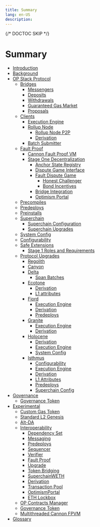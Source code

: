```yaml
---
title: Summary
lang: en-US
description:
---
```


{/* DOCTOC SKIP */}

# Summary

- [Introduction](./root.md)
- [Background](./background.md)
- [OP Stack Protocol](./protocol/overview.md)
  - [Bridges](./protocol/bridges.md)
    - [Messengers](./protocol/messengers.md)
    - [Deposits](./protocol/deposits.md)
    - [Withdrawals](./protocol/withdrawals.md)
    - [Guaranteed Gas Market](./protocol/guaranteed-gas-market.md)
    - [Proposals](./protocol/proposals.md)
  - [Clients]()
    - [Execution Engine](./protocol/exec-engine.md)
    - [Rollup Node](./protocol/rollup-node.md)
      - [Rollup Node P2P](./protocol/rollup-node-p2p.md)
      - [Derivation](./protocol/derivation.md)
    - [Batch Submitter](./protocol/batcher.md)
  - [Fault Proof](fault-proof/index.md)
    - [Cannon Fault Proof VM](fault-proof/cannon-fault-proof-vm.md)
    - [Stage One Decentralization](fault-proof/stage-one/index.md)
      - [Anchor State Registry](fault-proof/stage-one/anchor-state-registry.md)
      - [Dispute Game Interface](fault-proof/stage-one/dispute-game-interface.md)
      - [Fault Dispute Game](fault-proof/stage-one/fault-dispute-game.md)
        - [Honest Challenger](fault-proof/stage-one/honest-challenger-fdg.md)
        - [Bond Incentives](fault-proof/stage-one/bond-incentives.md)
      - [Bridge Integration](fault-proof/stage-one/bridge-integration.md)
      - [Optimism Portal](fault-proof/stage-one/optimism-portal.md)
  - [Precompiles](./protocol/precompiles.md)
  - [Predeploys](./protocol/predeploys.md)
  - [Preinstalls](./protocol/preinstalls.md)
  - [Superchain]()
    - [Superchain Configuration](./protocol/superchain-config.md)
    - [Superchain Upgrades](./protocol/superchain-upgrades.md)
  - [System Config](./protocol/system-config.md)
  - [Configurability](./protocol/configurability.md)
  - [Safe Extensions](./protocol/safe-extensions.md)
    - [Stage 1 Roles and Requirements](./protocol/stage-1.md)
  - [Protocol Upgrades]()
    - [Regolith](./protocol/regolith/overview.md)
    - [Canyon](./protocol/canyon/overview.md)
    - [Delta](./protocol/delta/overview.md)
      - [Span Batches](./protocol/delta/span-batches.md)
    - [Ecotone](./protocol/ecotone/overview.md)
      - [Derivation](./protocol/ecotone/derivation.md)
      - [L1 attributes](./protocol/ecotone/l1-attributes.md)
    - [Fjord](./protocol/fjord/overview.md)
      - [Execution Engine](./protocol/fjord/exec-engine.md)
      - [Derivation](./protocol/fjord/derivation.md)
      - [Predeploys](./protocol/fjord/predeploys.md)
    - [Granite](./protocol/granite/overview.md)
      - [Execution Engine](./protocol/granite/exec-engine.md)
      - [Derivation](./protocol/granite/derivation.md)
    - [Holocene](./protocol/holocene/overview.md)
      - [Derivation](./protocol/holocene/derivation.md)
      - [Execution Engine](./protocol/holocene/exec-engine.md)
      - [System Config](./protocol/holocene/system-config.md)
    - [Isthmus](./protocol/isthmus/overview.md)
      - [Configurability](./protocol/isthmus/configurability.md)
      - [Execution Engine](./protocol/isthmus/exec-engine.md)
      - [Derivation](./protocol/isthmus/derivation.md)
      - [L1 Attributes](./protocol/isthmus/l1-attributes.md)
      - [Predeploys](./protocol/isthmus/predeploys.md)
      - [Superchain Config](./protocol/isthmus/superchain-config.md)
- [Governance]()
  - [Governance Token](./governance/gov-token.md)
- [Experimental]()
  - [Custom Gas Token](./experimental/custom-gas-token.md)
  - [Standard L2 Genesis](./experimental/standard-l2-genesis.md)
  - [Alt-DA](./experimental/alt-da.md)
  - [Interoperability](./interop/overview.md)
    - [Dependency Set](./interop/dependency-set.md)
    - [Messaging](./interop/messaging.md)
    - [Predeploys](./interop/predeploys.md)
    - [Sequencer](./interop/sequencer.md)
    - [Verifier](./interop/verifier.md)
    - [Fault Proof](./interop/fault-proof.md)
    - [Upgrade](./interop/upgrade.md)
    - [Token Bridging](./interop/token-bridging.md)
    - [SuperchainWETH](./interop/superchain-weth.md)
    - [Derivation](./interop/derivation.md)
    - [Transaction Pool](./interop/tx-pool.md)
    - [OptimismPortal](./interop/optimism-portal.md)
    - [ETH Lockbox](./interop/eth-lockbox.md)
  - [OP Contracts Manager](./experimental/op-contracts-manager.md)
  - [Governance Token](./experimental/gov-token.md)
  - [Multithreaded Cannon FPVM](./experimental/cannon-fault-proof-vm-mt.md)
- [Glossary](./glossary.md)
